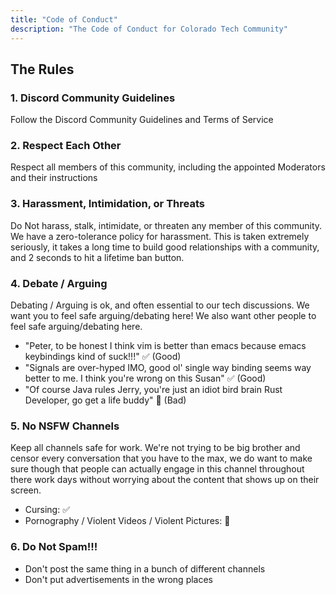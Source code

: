 ```yaml
---
title: "Code of Conduct"
description: "The Code of Conduct for Colorado Tech Community"
---
```


## The Rules

### 1. Discord Community Guidelines

Follow the Discord Community Guidelines and Terms of Service

### 2. Respect Each Other

Respect all members of this community, including the appointed Moderators and their instructions

### 3. Harassment, Intimidation, or Threats

Do Not harass, stalk, intimidate, or threaten any member of this community. We have a zero-tolerance policy for harassment. This is taken extremely seriously, it takes a long time to build good relationships with a community, and 2 seconds to hit a lifetime ban button.

### 4. Debate / Arguing

Debating / Arguing is ok, and often essential to our tech discussions. We want you to feel safe arguing/debating here! We also want other people to feel safe arguing/debating here.

- "Peter, to be honest I think vim is better than emacs because emacs keybindings kind of suck!!!" ✅ (Good)
- "Signals are over-hyped IMO, good ol' single way binding seems way better to me. I think you're wrong on this Susan" ✅ (Good)
- "Of course Java rules Jerry, you're just an idiot bird brain Rust Developer, go get a life buddy" 🔴 (Bad)

### 5. No NSFW Channels

Keep all channels safe for work. We're not trying to be big brother and censor every conversation that you have to the max, we do want to make sure though that people can actually engage in this channel throughout there work days without worrying about the content that shows up on their screen.

- Cursing: ✅
- Pornography / Violent Videos / Violent Pictures: 🔴

### 6. Do Not Spam!!!

- Don't post the same thing in a bunch of different channels
- Don't put advertisements in the wrong places
